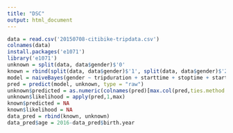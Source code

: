 ---
title: "DSC"
output: html_document
---
```{r}
data = read.csv('20150708-citibike-tripdata.csv')
colnames(data)
install.packages('e1071')
library('e1071')
unknown = split(data, data$gender)$'0'
known = rbind(split(data, data$gender)$'1', split(data, data$gender)$'2') 
model = naiveBayes(gender ~ tripduration + starttime + stoptime + start.station.id + end.station.id + birth.year, known)
pred = predict(model, unknown, type = "raw")
unknown$predicted = as.numeric(colnames(pred)[max.col(pred,ties.method = "first")])
unknown$likelihood = apply(pred,1,max)
known$predicted = NA
known$likelihood = NA
data_pred = rbind(known, unknown)
data_pred$age = 2016-data_pred$birth.year
``` 
